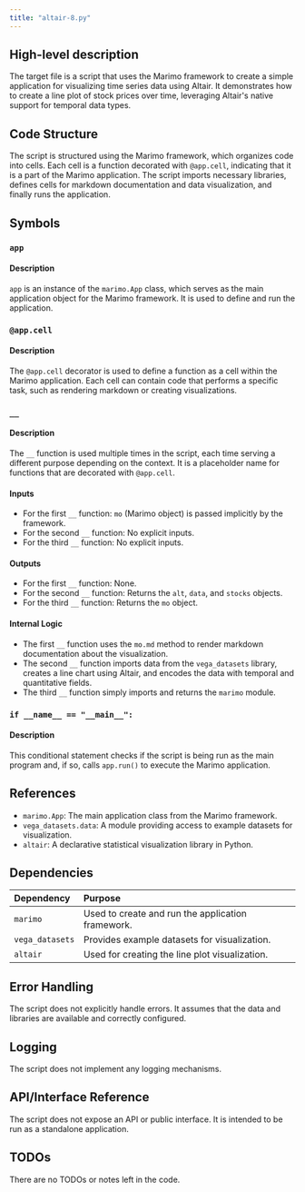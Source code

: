 ```yaml
---
title: "altair-8.py"
---
```


## High-level description
The target file is a script that uses the Marimo framework to create a simple application for visualizing time series data using Altair. It demonstrates how to create a line plot of stock prices over time, leveraging Altair's native support for temporal data types.

## Code Structure
The script is structured using the Marimo framework, which organizes code into cells. Each cell is a function decorated with `@app.cell`, indicating that it is a part of the Marimo application. The script imports necessary libraries, defines cells for markdown documentation and data visualization, and finally runs the application.

## Symbols

### `app`
#### Description
`app` is an instance of the `marimo.App` class, which serves as the main application object for the Marimo framework. It is used to define and run the application.

### `@app.cell`
#### Description
The `@app.cell` decorator is used to define a function as a cell within the Marimo application. Each cell can contain code that performs a specific task, such as rendering markdown or creating visualizations.

### `__`
#### Description
The `__` function is used multiple times in the script, each time serving a different purpose depending on the context. It is a placeholder name for functions that are decorated with `@app.cell`.

#### Inputs
- For the first `__` function: `mo` (Marimo object) is passed implicitly by the framework.
- For the second `__` function: No explicit inputs.
- For the third `__` function: No explicit inputs.

#### Outputs
- For the first `__` function: None.
- For the second `__` function: Returns the `alt`, `data`, and `stocks` objects.
- For the third `__` function: Returns the `mo` object.

#### Internal Logic
- The first `__` function uses the `mo.md` method to render markdown documentation about the visualization.
- The second `__` function imports data from the `vega_datasets` library, creates a line chart using Altair, and encodes the data with temporal and quantitative fields.
- The third `__` function simply imports and returns the `marimo` module.

### `if __name__ == "__main__":`
#### Description
This conditional statement checks if the script is being run as the main program and, if so, calls `app.run()` to execute the Marimo application.

## References
- `marimo.App`: The main application class from the Marimo framework.
- `vega_datasets.data`: A module providing access to example datasets for visualization.
- `altair`: A declarative statistical visualization library in Python.

## Dependencies
| Dependency | Purpose |
|:-----------|:--------|
| `marimo` | Used to create and run the application framework. |
| `vega_datasets` | Provides example datasets for visualization. |
| `altair` | Used for creating the line plot visualization. |

## Error Handling
The script does not explicitly handle errors. It assumes that the data and libraries are available and correctly configured.

## Logging
The script does not implement any logging mechanisms.

## API/Interface Reference
The script does not expose an API or public interface. It is intended to be run as a standalone application.

## TODOs
There are no TODOs or notes left in the code.